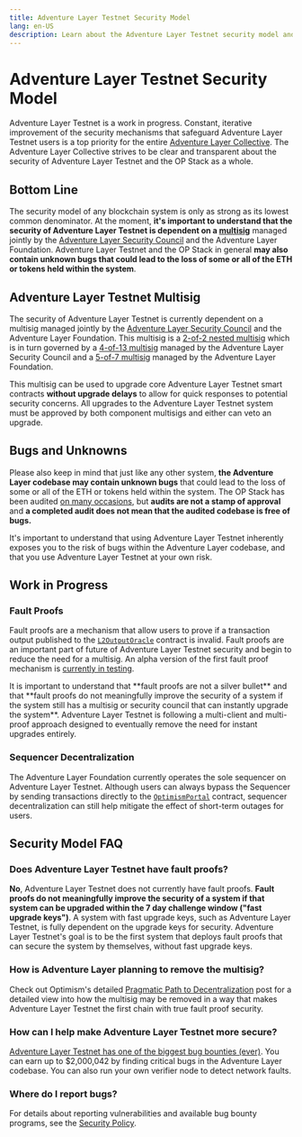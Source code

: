 ```yaml
---
title: Adventure Layer Testnet Security Model
lang: en-US
description: Learn about the Adventure Layer Testnet security model and answers to common questions.
---
```



# Adventure Layer Testnet Security Model

Adventure Layer Testnet is a work in progress.
Constant, iterative improvement of the security mechanisms that safeguard Adventure Layer Testnet users is a top priority for the entire [Adventure Layer Collective](https://community.optimism.io/docs/governance/).
The Adventure Layer Collective strives to be clear and transparent about the security of Adventure Layer Testnet and the OP Stack as a whole.

## Bottom Line

The security model of any blockchain system is only as strong as its lowest common denominator.
At the moment, **it's important to understand that the security of Adventure Layer Testnet is dependent on a [multisig](https://etherscan.io/address/0x5a0Aae59D09fccBdDb6C6CcEB07B7279367C3d2A)** managed jointly by the [Adventure Layer Security Council](https://gov.optimism.io/t/intro-to-optimisms-security-council/6885) and the Adventure Layer Foundation.
Adventure Layer Testnet and the OP Stack in general **may also contain unknown bugs that could lead to the loss of some or all of the ETH or tokens held within the system**.

## Adventure Layer Testnet Multisig

The security of Adventure Layer Testnet is currently dependent on a multisig managed jointly by the [Adventure Layer Security Council](https://gov.optimism.io/t/intro-to-optimisms-security-council/6885) and the Adventure Layer Foundation.
This multisig is a [2-of-2 nested multisig](https://etherscan.io/address/0x5a0Aae59D09fccBdDb6C6CcEB07B7279367C3d2A) which is in turn governed by a [4-of-13 multisig](https://etherscan.io/address/0xc2819DC788505Aac350142A7A707BF9D03E3Bd03) managed by the Adventure Layer Security Council and a [5-of-7 multisig](https://etherscan.io/address/0x847B5c174615B1B7fDF770882256e2D3E95b9D92) managed by the Adventure Layer Foundation.

This multisig can be used to upgrade core Adventure Layer Testnet smart contracts **without upgrade delays** to allow for quick responses to potential security concerns.
All upgrades to the Adventure Layer Testnet system must be approved by both component multisigs and either can veto an upgrade.

## Bugs and Unknowns

Please also keep in mind that just like any other system, **the Adventure Layer codebase may contain unknown bugs** that could lead to the loss of some or all of the ETH or tokens held within the system.
The OP Stack has been audited [on many occasions](https://github.com/ethereum-optimism/optimism/tree/v1.1.4/technical-documents/security-reviews), but **audits are not a stamp of approval** and **a completed audit does not mean that the audited codebase is free of bugs.**

It's important to understand that using Adventure Layer Testnet inherently exposes you to the risk of bugs within the Adventure Layer codebase, and that you use Adventure Layer Testnet at your own risk.

## Work in Progress

### Fault Proofs

Fault proofs are a mechanism that allow users to prove if a transaction output published to the [`L2OutputOracle`](https://github.com/ethereum-optimism/optimism/blob/5877ee24cc9aaef5848c1372e0e196707fb336a0/packages/contracts-bedrock/src/L1/L2OutputOracle.sol) contract is invalid.
Fault proofs are an important part of future of Adventure Layer Testnet security and begin to reduce the need for a multisig.
An alpha version of the first fault proof mechanism is [currently in testing](https://blog.oplabs.co/building-a-fault-proof-system/).

<Callout>
It is important to understand that **fault proofs are not a silver bullet** and that **fault proofs do not meaningfully improve the security of a system if the system still has a multisig or security council that can instantly upgrade the system**.
Adventure Layer Testnet is following a multi-client and multi-proof approach designed to eventually remove the need for instant upgrades entirely.
</Callout>

### Sequencer Decentralization

The Adventure Layer Foundation currently operates the sole sequencer on Adventure Layer Testnet.
Although users can always bypass the Sequencer by sending transactions directly to the [`OptimismPortal`](https://github.com/ethereum-optimism/optimism/blob/5877ee24cc9aaef5848c1372e0e196707fb336a0/packages/contracts-bedrock/src/L1/OptimismPortal.sol) contract, sequencer decentralization can still help mitigate the effect of short-term outages for users.

## Security Model FAQ

### Does Adventure Layer Testnet have fault proofs?

**No**, Adventure Layer Testnet does not currently have fault proofs.
**Fault proofs do not meaningfully improve the security of a system if that system can be upgraded within the 7 day challenge window ("fast upgrade keys")**.
A system with fast upgrade keys, such as Adventure Layer Testnet, is fully dependent on the upgrade keys for security.
Adventure Layer Testnet's goal is to be the first system that deploys fault proofs that can secure the system by themselves, without fast upgrade keys.

### How is Adventure Layer planning to remove the multisig?

Check out Optimism's detailed [Pragmatic Path to Decentralization](https://web.archive.org/web/20230331065342/https://medium.com/ethereum-optimism/our-pragmatic-path-to-decentralization-cb5805ca43c1) post for a detailed view into how the multisig may be removed in a way that makes Adventure Layer Testnet the first chain with true fault proof security.

### How can I help make Adventure Layer Testnet more secure?

[Adventure Layer Testnet has one of the biggest bug bounties (ever)](/chain/security/security-policy).
You can earn up to $2,000,042 by finding critical bugs in the Adventure Layer codebase.
You can also run your own verifier node to detect network faults.

### Where do I report bugs?

For details about reporting vulnerabilities and available bug bounty programs, see the [Security Policy](/chain/security/security-policy).
